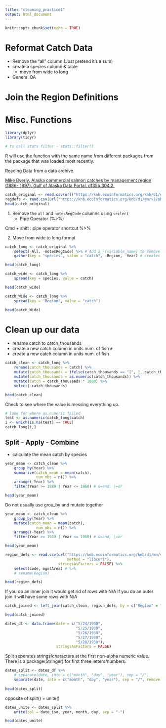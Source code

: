 ```yaml
---
title: "cleaning_practice1"
output: html_document
---
```


```r
knitr::opts_chunk$set(echo = TRUE)
```

# Reformat Catch Data

- Remove the "all" column (Just pretend it's a sum)
- create a species column & table 
    - move from wide to long
- General QA

# Join the Region Definitions


# Misc. Functions

```r
library(dplyr)
library(tidyr)

# to call stats filter - stats::filter()
```
R will use the function with the same name from different packages from the package that was loaded most recently.

Reading Data from a data archive.

[Mike Byerly. Alaska commercial salmon catches by management region (1886- 1997). Gulf of Alaska Data Portal. df35b.304.2.](https://knb.ecoinformatics.org/view/df35b.304.2)

```r
catch_original <- read.csv(url("https://knb.ecoinformatics.org/knb/d1/mn/v2/object/df35b.302.1", method ="libcurl"), stringsAsFactors = FALSE)
regdefs <- read.csv(url("https://knb.ecoinformatics.org/knb/d1/mn/v2/object/df35b.303.1", method = "libcurl"), stringsAsFactors = FALSE)
head(catch_original)
```

1. Remove the `all` and `notesRegCode` columns using `seclect`
    - Pipe Operator (%>%)

Cmd + shift : pipe operator shortcut %>%

2. Move from wide to long format

```r
catch_long <- catch_original %>%
    select(-All, -notesRegCode) %>% # Add a -[variable_name] to remove
    gather(key = "species", value = "catch", -Region, -Year) # creates key-value pairs and then gathers with other specified columns

head(catch_long)
```

```r
catch_wide <- catch_long %>%
    spread(key = species, value = catch)

head(catch_wide)
```
```r
catch_Wide <- catch_long %>%
    spread(key = "Region", value = "catch")

head(catch_Wide)
```

# Clean up our data

* rename catch to catch_thousands
* create a new catch column in units num. of fish `#`
* create a new catch column in units num. of fish

```r
catch_clean <- catch_long %>%
    rename(catch_thousands = catch) %>%
    mutate(catch_thousands = ifelse(catch_thousands == "I", 1, catch_thousands)) %>%
    mutate(catch_thousands = as.numeric(catch_thousands)) %>%
    mutate(catch = catch_thousands * 1000) %>%
    select(-catch_thousands)

head(catch_clean)
```

Check to see where the value is messing everything up.
```r
# look for where as.numeric failed
test <- as.numeric(catch_long$catch)
i <- which(is.na(test) == TRUE)
catch_long[i,] 
```

## Split - Apply - Combine

* calculate the mean catch by species

```r
year_mean <- catch_clean %>%
    group_by(Year) %>%
    summarize(catch_mean = mean(catch),
              num_obs = n()) %>%
    arrange(-Year) %>%
    filter(Year >= 1989 | Year <= 1960) # &=and, |=or

head(year_mean)
```

Do not usually use grou_by and mutate together
```r
year_mean <- catch_clean %>%
    group_by(Year) %>%
    mutate(catch_mean = mean(catch),
              num_obs = n()) %>%
    arrange(-Year) %>%
    filter(Year >= 1989 | Year <= 1960) # &=and, |=or

head(year_mean)
```

```r
region_defs <- read.csv(url("https://knb.ecoinformatics.org/knb/d1/mn/v2/object/df35b.303.1",
                            method = "libcurl"),
                        stringsAsFactors = FALSE) %>% 
    select(code, mgmtArea) # %>%
    # rename(Region)

head(region_defs)
```

If you do an inner join it would get rid of rows with N/A
If you do an outer join it will have some rows with N/A
```r
catch_joined <- left_join(catch_clean, region_defs, by = c("Region" = "code"))

head(catch_joined)
```

```r
dates_df <- data.frame(date = c("5/24/1930",
                                "5/25/1930",
                                "5/26/1930",
                                "5/27/1930",
                                "5/28/1930"),
                       stringsAsFactors = FALSE)

```

Split seperates strings/characters at the first non-alpha numeric value.
There is a package(Stringer) for first three letters/numbers.
```r
dates_split <- dates_df %>%
    # separate(date, into = c("month", "day", "year"), sep = "/")
    separate(date, into = c("month", "day", "year"), sep = "/", remove = F)
  
head(dates_split)
```

opposite of split() = unite()
```r
dates_unite <- dates_split %>%
    unite(col = date_iso, year, month, day, sep = "-")

head(dates_unite)
```

